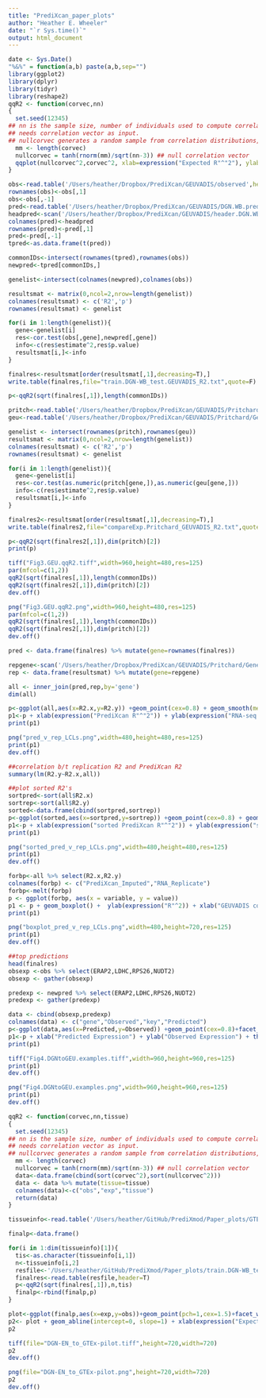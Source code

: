 ```yaml
---
title: "PrediXcan_paper_plots"
author: "Heather E. Wheeler"
date: "`r Sys.time()`"
output: html_document
---
```



```r
date <- Sys.Date()
"%&%" = function(a,b) paste(a,b,sep="")
library(ggplot2)
library(dplyr)
library(tidyr)
library(reshape2)
qqR2 <- function(corvec,nn)
{
  set.seed(12345)
## nn is the sample size, number of individuals used to compute correlation.
## needs correlation vector as input.
## nullcorvec generates a random sample from correlation distributions, under the null hypothesis of 0 correlation using Fisher's approximation.
  mm <- length(corvec)
  nullcorvec = tanh(rnorm(mm)/sqrt(nn-3)) ## null correlation vector
  qqplot(nullcorvec^2,corvec^2, xlab=expression("Expected R"^"2"), ylab=expression("Observed R"^"2"),ylim=c(0,0.825),cex=0.5); abline(0,1); grid()
}

obs<-read.table('/Users/heather/Dropbox/PrediXcan/GEUVADIS/observed',header=T)
rownames(obs)<-obs[,1]
obs<-obs[,-1]
pred<-read.table('/Users/heather/Dropbox/PrediXcan/GEUVADIS/DGN.WB.predicted.txt',skip=1)
headpred<-scan('/Users/heather/Dropbox/PrediXcan/GEUVADIS/header.DGN.WB.predicted.txt','character')
colnames(pred)<-headpred
rownames(pred)<-pred[,1]
pred<-pred[,-1]
tpred<-as.data.frame(t(pred))

commonIDs<-intersect(rownames(tpred),rownames(obs))
newpred<-tpred[commonIDs,]

genelist<-intersect(colnames(newpred),colnames(obs))

resultsmat <- matrix(0,ncol=2,nrow=length(genelist))
colnames(resultsmat) <- c('R2','p')
rownames(resultsmat) <- genelist

for(i in 1:length(genelist)){
  gene<-genelist[i]
  res<-cor.test(obs[,gene],newpred[,gene])
  info<-c(res$estimate^2,res$p.value)
  resultsmat[i,]<-info
}

finalres<-resultsmat[order(resultsmat[,1],decreasing=T),]
write.table(finalres,file="train.DGN-WB_test.GEUVADIS_R2.txt",quote=F)

p<-qqR2(sqrt(finalres[,1]),length(commonIDs))
```


```r
pritch<-read.table('/Users/heather/Dropbox/PrediXcan/GEUVADIS/Pritchard/Geneexpsubset',header=T)
geu<-read.table('/Users/heather/Dropbox/PrediXcan/GEUVADIS/Pritchard/GeuvadiswithPritchardgenes_individuals',header=T)

genelist <- intersect(rownames(pritch),rownames(geu))
resultsmat <- matrix(0,ncol=2,nrow=length(genelist))
colnames(resultsmat) <- c('R2','p')
rownames(resultsmat) <- genelist

for(i in 1:length(genelist)){
  gene<-genelist[i]
  res<-cor.test(as.numeric(pritch[gene,]),as.numeric(geu[gene,]))
  info<-c(res$estimate^2,res$p.value)
  resultsmat[i,]<-info
}

finalres2<-resultsmat[order(resultsmat[,1],decreasing=T),]
write.table(finalres2,file="compareExp.Pritchard_GEUVADIS_R2.txt",quote=F)

p<-qqR2(sqrt(finalres2[,1]),dim(pritch)[2])
print(p)

tiff("Fig3.GEU.qqR2.tiff",width=960,height=480,res=125)
par(mfcol=c(1,2))
qqR2(sqrt(finalres[,1]),length(commonIDs))
qqR2(sqrt(finalres2[,1]),dim(pritch)[2])
dev.off()

png("Fig3.GEU.qqR2.png",width=960,height=480,res=125)
par(mfcol=c(1,2))
qqR2(sqrt(finalres[,1]),length(commonIDs))
qqR2(sqrt(finalres2[,1]),dim(pritch)[2])
dev.off()
```

```r
pred <- data.frame(finalres) %>% mutate(gene=rownames(finalres))

repgene<-scan('/Users/heather/Dropbox/PrediXcan/GEUVADIS/Pritchard/Geneexpsubset.GENE.list', 'character')
rep <- data.frame(resultsmat) %>% mutate(gene=repgene)

all <- inner_join(pred,rep,by='gene')
dim(all)

p<-ggplot(all,aes(x=R2.x,y=R2.y)) +geom_point(cex=0.8) + geom_smooth(method = "lm")
p1<-p + xlab(expression("PrediXcan R"^"2")) + ylab(expression("RNA-seq replication R"^"2")) + theme_bw(10) + coord_cartesian(xlim=c(0,0.85),ylim=c(0,0.85))
print(p1)

png("pred_v_rep_LCLs.png",width=480,height=480,res=125)
print(p1)
dev.off()

##correlation b/t replication R2 and PrediXcan R2
summary(lm(R2.y~R2.x,all))

##plot sorted R2's
sortpred<-sort(all$R2.x)
sortrep<-sort(all$R2.y)
sorted<-data.frame(cbind(sortpred,sortrep))
p<-ggplot(sorted,aes(x=sortpred,y=sortrep)) +geom_point(cex=0.8) + geom_abline(intercept=0, slope=1,color='red')
p1<-p + xlab(expression("sorted PrediXcan R"^"2")) + ylab(expression("sorted RNA-seq replication R"^"2")) + theme_bw(10) + coord_cartesian(xlim=c(0,0.85),ylim=c(0,0.85))
print(p1)

png("sorted_pred_v_rep_LCLs.png",width=480,height=480,res=125)
print(p1)
dev.off()

forbp<-all %>% select(R2.x,R2.y)
colnames(forbp) <- c("PrediXcan_Imputed","RNA_Replicate")
forbp<-melt(forbp)
p <- ggplot(forbp, aes(x = variable, y = value))
p1 <- p + geom_boxplot() +  ylab(expression("R"^2)) + xlab("GEUVADIS comparison") + theme_bw(10)
print(p1)

png("boxplot_pred_v_rep_LCLs.png",width=480,height=720,res=125)
print(p1)
dev.off()
```

```r
##top predictions
head(finalres)
obsexp <-obs %>% select(ERAP2,LDHC,RPS26,NUDT2) 
obsexp <- gather(obsexp)

predexp <- newpred %>% select(ERAP2,LDHC,RPS26,NUDT2)
predexp <- gather(predexp)

data <- cbind(obsexp,predexp)
colnames(data) <- c("gene","Observed","key","Predicted")
p<-ggplot(data,aes(x=Predicted,y=Observed)) +geom_point(cex=0.8)+facet_wrap(~gene,scales="free",ncol=2)+ geom_smooth(method = "lm")
p1<-p + xlab("Predicted Expression") + ylab("Observed Expression") + theme_bw(20)
print(p1)

tiff("Fig4.DGNtoGEU.examples.tiff",width=960,height=960,res=125)
print(p1)
dev.off()

png("Fig4.DGNtoGEU.examples.png",width=960,height=960,res=125)
print(p1)
dev.off()
```

```r
qqR2 <- function(corvec,nn,tissue)
{
  set.seed(12345)
## nn is the sample size, number of individuals used to compute correlation.
## needs correlation vector as input.
## nullcorvec generates a random sample from correlation distributions, under the null hypothesis of 0 correlation using Fisher's approximation.
  mm <- length(corvec)
  nullcorvec = tanh(rnorm(mm)/sqrt(nn-3)) ## null correlation vector
  data<-data.frame(cbind(sort(corvec^2),sort(nullcorvec^2)))
  data <- data %>% mutate(tissue=tissue)
  colnames(data)<-c("obs","exp","tissue")
  return(data)
}

tissueinfo<-read.table('/Users/heather/GitHub/PrediXmod/Paper_plots/GTEx_pilot_sample_sizes.txt')

finalp<-data.frame()

for(i in 1:dim(tissueinfo)[1]){
  tis<-as.character(tissueinfo[i,1])
  n<-tissueinfo[i,2]
  resfile<-'/Users/heather/GitHub/PrediXmod/Paper_plots/train.DGN-WB_test.GTEX_' %&% tis %&% '_R2.txt'
  finalres<-read.table(resfile,header=T)
  p<-qqR2(sqrt(finalres[,1]),n,tis)
  finalp<-rbind(finalp,p)
}

plot<-ggplot(finalp,aes(x=exp,y=obs))+geom_point(pch=1,cex=1.5)+facet_wrap(~tissue,scales="fixed",ncol=3)
p2<- plot + geom_abline(intercept=0, slope=1) + xlab(expression("Expected R"^2)) + ylab(expression("Observed Predictive R"^2)) + theme_bw(20)
p2

tiff(file="DGN-EN_to_GTEx-pilot.tiff",height=720,width=720)
p2
dev.off()

png(file="DGN-EN_to_GTEx-pilot.png",height=720,width=720)
p2
dev.off()

```
